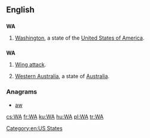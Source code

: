 {{also|wa|wā|wá|wǎ|wà}}
==English==

==={{abbreviation}}===
'''WA'''

# {{US}} [[Washington]], a state of the [[United States of America]].

==={{initialism}}===
'''WA'''

# {{netball}} [[wing attack|Wing attack]].
# [[Western Australia]], a state of [[Australia]].

===Anagrams===
* [[aw#English|aw]] 

[[Category:en:US States]]

[[cs:WA]]
[[fr:WA]]
[[ku:WA]]
[[hu:WA]]
[[pl:WA]]
[[tr:WA]]